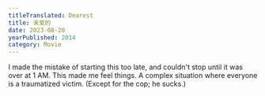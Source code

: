 ```yaml
---
titleTranslated: Dearest
title: 亲爱的
date: 2023-08-28
yearPublished: 2014
category: Movie
---
```


I made the mistake of starting this too late, and couldn't stop until it was over at 1 AM. This made me feel things. A complex situation where everyone is a traumatized victim. (Except for the cop; he sucks.)

<Grid>
    <Screenshot src="dearest/Dearest (2014) 00:09:46.jpg" alt="Boy standing alone" width="1920" height="816" />
    <Screenshot src="dearest/Dearest (2014) 00:17:02.jpg" alt="Two people walking out of police station" width="1920" height="816" />
    <Screenshot src="dearest/Dearest (2014) 00:27:48.jpg" alt="Ex-wife looking at ex-husband from a distance" width="1920" height="816" />
    <Screenshot src="dearest/Dearest (2014) 00:38:14.jpg" alt="Support group crossing a bridge" width="1920" height="816" />
    <Screenshot src="dearest/Dearest (2014) 00:48:41.jpg" alt="Support group in field after rescue attempt" width="1920" height="816" />
    <Screenshot src="dearest/Dearest (2014) 00:52:03.jpg" alt="Onto the farm" width="1920" height="816" />
    <Screenshot src="dearest/Dearest (2014) 01:18:06.jpg" alt="Construction workers' dorm" width="1920" height="816" />
    <Screenshot src="dearest/Dearest (2014) 02:01:11.jpg" alt="Farmer receives news at the hospital" width="1920" height="816" />
    <YouTube id="LOXbBhxf-ME" titleTranslated="Dearest, speak putonghua scene" aspectWidth="1920" aspectHeight="816" />
</Grid>

